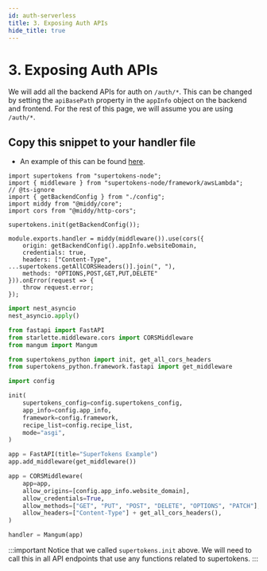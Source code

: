 ```yaml
---
id: auth-serverless
title: 3. Exposing Auth APIs
hide_title: true
---
```


<!-- COPY DOCS -->
<!-- ./emailpassword/serverless/with-aws-lambda/auth-serverless.mdx -->


# 3. Exposing Auth APIs

We will add all the backend APIs for auth on `/auth/*`. This can be changed by setting the `apiBasePath` property in the `appInfo` object on the backend and frontend. For the rest of this page, we will assume you are using `/auth/*`.

## Copy this snippet to your handler file
<!-- TODO: Add example app for python -->
- An example of this can be found [here](https://github.com/supertokens/supertokens-auth-react/blob/master/examples/with-aws-lambda/backend/auth.js).


<CoreInjector>

<BackendSDKTabs disableGolang>
<TabItem value="nodejs">

```tsx title="auth.js"
import supertokens from "supertokens-node";
import { middleware } from "supertokens-node/framework/awsLambda";
// @ts-ignore
import { getBackendConfig } from "./config";
import middy from "@middy/core";
import cors from "@middy/http-cors";

supertokens.init(getBackendConfig());

module.exports.handler = middy(middleware()).use(cors({
    origin: getBackendConfig().appInfo.websiteDomain,
    credentials: true,
    headers: ["Content-Type", ...supertokens.getAllCORSHeaders()].join(", "),
    methods: "OPTIONS,POST,GET,PUT,DELETE"
})).onError(request => {
    throw request.error;
});
```

</TabItem>

<TabItem value="python">

```python title="auth.py"
import nest_asyncio
nest_asyncio.apply()

from fastapi import FastAPI
from starlette.middleware.cors import CORSMiddleware
from mangum import Mangum

from supertokens_python import init, get_all_cors_headers
from supertokens_python.framework.fastapi import get_middleware

import config

init(
    supertokens_config=config.supertokens_config,
    app_info=config.app_info,
    framework=config.framework,
    recipe_list=config.recipe_list,
    mode="asgi",
)

app = FastAPI(title="SuperTokens Example")
app.add_middleware(get_middleware())

app = CORSMiddleware(
    app=app,
    allow_origins=[config.app_info.website_domain],
    allow_credentials=True,
    allow_methods=["GET", "PUT", "POST", "DELETE", "OPTIONS", "PATCH"],
    allow_headers=["Content-Type"] + get_all_cors_headers(),
)

handler = Mangum(app)
```

</TabItem>

</BackendSDKTabs>

</CoreInjector>

:::important
Notice that we called `supertokens.init` above. We will need to call this in all API endpoints that use any functions related to supertokens.
:::


<!-- END COPY DOCS -->

